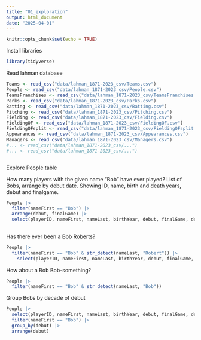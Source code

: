 ```yaml
---
title: "01_exploration"
output: html_document
date: "2025-04-01"
---
```


```r
knitr::opts_chunk$set(echo = TRUE)
```


Install libraries
```r

library(tidyverse)

```
Read lahman database
```r
Teams <- read_csv("data/lahman_1871-2023_csv/Teams.csv")
People <- read_csv("data/lahman_1871-2023_csv/People.csv")
TeamsFranchises <- read_csv("data/lahman_1871-2023_csv/TeamsFranchises.csv")
Parks <- read_csv("data/lahman_1871-2023_csv/Parks.csv")
Batting <- read_csv("data/lahman_1871-2023_csv/Batting.csv")
Pitching <- read_csv("data/lahman_1871-2023_csv/Pitching.csv")
Fielding <- read_csv("data/lahman_1871-2023_csv/Fielding.csv")
FieldingOF <- read_csv("data/lahman_1871-2023_csv/FieldingOF.csv")
FieldingOFsplit <- read_csv("data/lahman_1871-2023_csv/FieldingOFsplit.csv")
Appearances <- read_csv("data/lahman_1871-2023_csv/Appearances.csv")
Managers <- read_csv("data/lahman_1871-2023_csv/Managers.csv")
#... <- read_csv("data/lahman_1871-2023_csv/...")
#... <- read_csv("data/lahman_1871-2023_csv/...")



```

Explore People table

How many players with the given name "Bob" have ever played?
List of Bobs, arrange by debut date. Showing ID, name, birth and death years, debut and finalgame.
```r
People |>
  filter(nameFirst == "Bob") |>
  arrange(debut, finalGame) |>
  select(playerID, nameFirst, nameLast, birthYear, debut, finalGame, deathYear)
  
```

Has there ever been a Bob Roberts?
```r

People |>
  filter(nameFirst == "Bob" & str_detect(nameLast, "Robert")) |>
    select(playerID, nameFirst, nameLast, birthYear, debut, finalGame, deathYear)


```

How about a Bob Bob-something?
```r

People |>
  filter(nameFirst == "Bob" & str_detect(nameLast, "Bob"))
```

Group Bobs by decade of debut

```r
People |>
  select(playerID, nameFirst, nameLast, birthYear, debut, finalGame, deathYear) |>
  filter(nameFirst == "Bob") |>
  group_by(debut) |>
  arrange(debut)
  

```

